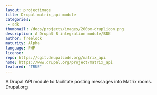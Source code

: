```yaml
---
layout: projectimage
title: Drupal matrix_api module
categories: 
 - sdk
thumbnail: /docs/projects/images/200px-druplicon.png
description: A Drupal 8 integration module/SDK
author: freelock
maturity: Alpha
language: PHP
license: 
repo: https://cgit.drupalcode.org/matrix_api
home: https://www.drupal.org/project/matrix_api
featured: "TRUE"
---
```


A Drupal API module to facilitate posting messages into Matrix rooms. [Drupal.org](https://drupal.org/project/matrix_api)
